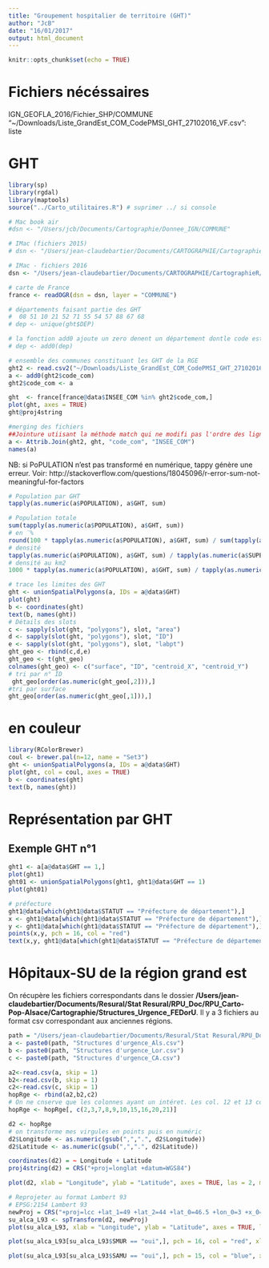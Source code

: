 ```yaml
---
title: "Groupement hospitalier de territoire (GHT)"
author: "JcB"
date: "16/01/2017"
output: html_document
---
```


```r
knitr::opts_chunk$set(echo = TRUE)
```
Fichiers nécéssaires
====================
IGN_GEOFLA_2016/Fichier_SHP/COMMUNE
"~/Downloads/Liste_GrandEst_COM_CodePMSI_GHT_27102016_VF.csv": liste  

GHT
===
```r
library(sp)
library(rgdal)
library(maptools)
source("../Carto_utilitaires.R") # suprimer ../ si console

# Mac book air
#dsn <- "/Users/jcb/Documents/Cartographie/Donnee_IGN/COMMUNE"

# IMac (fichiers 2015)
# dsn <- "/Users/jean-claudebartier/Documents/CARTOGRAPHIE/CartographieR/IGN_GEOFLA_2015/Fichier_SHP/COMMUNE"

# IMac - fichiers 2016
dsn <- "/Users/jean-claudebartier/Documents/CARTOGRAPHIE/CartographieR/IGN_GEOFLA_2016/COMMUNE"

# carte de France
france <- readOGR(dsn = dsn, layer = "COMMUNE")
```

```r

# départements faisant partie des GHT
#  08 51 10 21 52 71 55 54 57 88 67 68
# dep <- unique(ght$DEP)

# la fonction add0 ajoute un zero denent un département dontle code est < 10
# dep <- add0(dep)

# ensemble des communes constituant les GHT de la RGE
ght2 <- read.csv2("~/Downloads/Liste_GrandEst_COM_CodePMSI_GHT_27102016_VF.csv")
a <- add0(ght2$code_com)
ght2$code_com <- a

ght  <- france[france@data$INSEE_COM %in% ght2$code_com,]
plot(ght, axes = TRUE)
ght@proj4string

```

```r
#merging des fichiers
##Jointure utiisant la méthode match qui ne modifi pas l'ordre des lignes
a <- Attrib.Join(ght2, ght, "code_com", "INSEE_COM")
names(a)
```

NB: si PoPULATION n'est pas transformé en numérique, tappy génère une erreur. Voir: http://stackoverflow.com/questions/18045096/r-error-sum-not-meaningful-for-factors
```r
# Population par GHT
tapply(as.numeric(a$POPULATION), a$GHT, sum)
```

```r

# Population totale
sum(tapply(as.numeric(a$POPULATION), a$GHT, sum))
# en ¨%
round(100 * tapply(as.numeric(a$POPULATION), a$GHT, sum) / sum(tapply(as.numeric(a$POPULATION), a$GHT, sum)), 2)
# densité
tapply(as.numeric(a$POPULATION), a$GHT, sum) / tapply(as.numeric(a$SUPERFICIE), a$GHT, sum)
# densité au km2
1000 * tapply(as.numeric(a$POPULATION), a$GHT, sum) / tapply(as.numeric(a$SUPERFICIE), a$GHT, sum)
```

```r
# trace les limites des GHT
ght <- unionSpatialPolygons(a, IDs = a@data$GHT)
plot(ght)
b <- coordinates(ght)
text(b, names(ght))
# Détails des slots
c <- sapply(slot(ght, "polygons"), slot, "area")
d <- sapply(slot(ght, "polygons"), slot, "ID")
e <- sapply(slot(ght, "polygons"), slot, "labpt")
ght_geo <- rbind(c,d,e)
ght_geo <- t(ght_geo)
colnames(ght_geo) <- c("surface", "ID", "centroid_X", "centroid_Y")
# tri par n° ID
 ght_geo[order(as.numeric(ght_geo[,2])),]
#tri par surface
ght_geo[order(as.numeric(ght_geo[,1])),]

```

# en couleur
```r
library(RColorBrewer)
coul <- brewer.pal(n=12, name = "Set3")
ght <- unionSpatialPolygons(a, IDs = a@data$GHT)
plot(ght, col = coul, axes = TRUE)
b <- coordinates(ght)
text(b, names(ght))

```

Représentation par GHT
======================
Exemple GHT n°1
---------------
```r
ght1 <- a[a@data$GHT == 1,]
plot(ght1)
ght01 <- unionSpatialPolygons(ght1, ght1@data$GHT == 1)
plot(ght01)

# préfecture
ght1@data[which(ght1@data$STATUT == "Préfecture de département"),]
x <- ght1@data[which(ght1@data$STATUT == "Préfecture de département"),]$X_CHF_LIEU
y <- ght1@data[which(ght1@data$STATUT == "Préfecture de département"),]$Y_CHF_LIEU
points(x,y, pch = 16, col = "red")
text(x,y, ght1@data[which(ght1@data$STATUT == "Préfecture de département"),]$NOM_COM, pos = 1, cex = 0.8)

```

Hôpitaux-SU de la région grand est
==================================

On récupère les fichiers correspondants dans le dossier __/Users/jean-claudebartier/Documents/Resural/Stat Resural/RPU_Doc/RPU_Carto-Pop-Alsace/Cartographie/Structures_Urgence_FEDorU__. Il y a 3 fichiers au format csv correspondant aux anciennes régions.
```r

path = "/Users/jean-claudebartier/Documents/Resural/Stat Resural/RPU_Doc/RPU_Carto-Pop-Alsace/Cartographie/Structures_Urgence_FEDorU/"
a <- paste0(path, "Structures d'urgence_Als.csv")
b <- paste0(path, "Structures d'urgence_Lor.csv")
c <- paste0(path, "Structures d'urgence_CA.csv")

a2<-read.csv(a, skip = 1)
b2<-read.csv(b, skip = 1)
c2<-read.csv(c, skip = 1)
hopRge <- rbind(a2,b2,c2)
# On ne cnserve que les colonnes ayant un intéret. Les col. 12 et 13 contiennent latitude et longitude en WS84.
hopRge <- hopRge[, c(2,3,7,8,9,10,15,16,20,21)]

d2 <- hopRge
# on transforme mes virgules en points puis en numéric
d2$Longitude <- as.numeric(gsub(",",".", d2$Longitude))
d2$Latitude <- as.numeric(gsub(",",".", d2$Latitude))

coordinates(d2) = ~ Longitude + Latitude
proj4string(d2) = CRS("+proj=longlat +datum=WGS84")

plot(d2, xlab = "Longitude", ylab = "Latitude", axes = TRUE, las = 2, main = "SU Région Grand Est (WSG84)")

# Reprojeter au format Lambert 93
# EPSG:2154 Lambert 93
newProj = CRS("+proj=lcc +lat_1=49 +lat_2=44 +lat_0=46.5 +lon_0=3 +x_0=700000 +y_0=6600000 +ellps=GRS80 +towgs84=0,0,0,0,0,0,0 +units=m +no_defs")
su_alca_L93 <- spTransform(d2, newProj)
plot(su_alca_L93, xlab = "Longitude", ylab = "Latitude", axes = TRUE, las = 1, main = "SU Région Grand Est (Lambert 93)")

plot(su_alca_L93[su_alca_L93$SMUR == "oui",], pch = 16, col = "red", xlab = "Longitude", ylab = "Latitude", axes = TRUE, las = 2, main = "SAMU Région Grand Est (Lambert93)")

plot(su_alca_L93[su_alca_L93$SAMU == "oui",], pch = 15, col = "blue", xlab = "Longitude", ylab = "Latitude", axes = TRUE, las = 2, main = "SAMU Région Grand Est (Lambert93)", cex = 1.5, add = TRUE)



```

